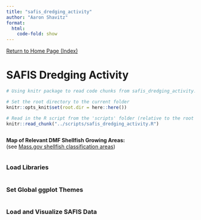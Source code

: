 ```yaml
---
title: "safis_dredging_activity"
author: "Aaron Shavitz"
format: 
  html:
    code-fold: show
---
```

[Return to Home Page (Index)](https://ashavitz.github.io/wellfleet_project/)

# SAFIS Dredging Activity

```r
# Using knitr package to read code chunks from safis_dredging_activity.R

# Set the root directory to the current folder
knitr::opts_knit$set(root.dir = here::here())

# Read in the R script from the 'scripts' folder (relative to the root project directory)
knitr::read_chunk("../scripts/safis_dredging_activity.R")
```

```r
```

**Map of Relevant DMF Shellfish Growing Areas:**  
(see [Mass.gov shellfish classification areas](https://www.mass.gov/info-details/shellfish-classification-areas))
```r
```

### Load Libraries
```r
```

### Set Global ggplot Themes
```r
```

### Load and Visualize SAFIS Data
```r
```